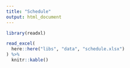 ```yaml
---
title: "Schedule"
output: html_document
---
```


```r
library(readxl)

read_excel(
  here::here("libs", "data", "schedule.xlsx")
) %>% 
  knitr::kable()
```